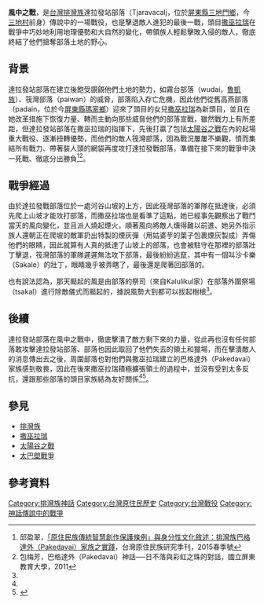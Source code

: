 {{Infobox Military Conflict
|conflict=太陽谷之戰
|partof=[[排灣族|排灣族]]傳說中的戰役
|date=不明
|place=達拉發站部落，位於今[[屏東縣|屏東縣]][[三地門鄉|三地門鄉]]
|result=達拉發站部落勝利
|combatant1 = 達發拉站部落
|combatant2 = 筏灣部落
|commander1 =
*[[撒巫拉瑞|撒巫拉瑞]]（達拉發站頭目）
*祭司
|commander2 = 不明
|strength1  = 不明，較少
|strength2  = 不明，較多
|casualties1 = 輕微
|casualties2 = 傷者眾多
}}
'''風中之戰'''，是[[台灣|台灣]][[排灣族|排灣族]]達拉發站部落（Tjaravacalj，位於[[屏東縣|屏東縣]][[三地門鄉|三地門鄉]]，今[[三地村|三地村]]前身）傳說中的一場戰役，也是擊退敵人進犯的最後一戰，頭目[[撒巫拉瑞|撒巫拉瑞]]在戰爭中巧妙地利用地理優勢和大自然的變化，帶領族人輕鬆擊敗入侵的敵人，徹底終結了他們搶奪部落土地的野心。
==背景==
{{main|撒巫拉瑞|太陽谷之戰}}
達拉發站部落在建立後飽受覬覦他們土地的勢力，如霧台部落（wudai，[[魯凱族|魯凱族]]）、筏灣部落（paiwan）的威脅，部落陷入存亡危機，因此他們從舊高燕部落（padain，位於今[[屏東縣|屏東縣]][[瑪家鄉|瑪家鄉]]）迎來了頭目的女兒[[撒巫拉瑞|撒巫拉瑞]]為新頭目，並且在她改革措施下恢復力量、轉而主動向那些威脅他們的部落宣戰，雖然戰力上有所差距，但達拉發站部落在撒巫拉瑞的指揮下，先後打贏了包括[[太陽谷之戰|太陽谷之戰]]在內的起場重大戰役、逐漸扭轉優勢，而他們的敵人筏灣部落，因為戰況屢屢不樂觀，憤而集結所有戰力、帶著裝人頭的網袋再度攻打達拉發戰部落，準備在接下來的戰爭中決一死戰、徹底分出勝負<ref name="「原住民族傳統智慧創作保護條例」與身分性文化敘述">邱盈翠，[http://www.tipp.org.tw/researchsourse/word/5221012016.pdf 「原住民族傳統智慧創作保護條例」與身分性文化敘述：排灣族巴格達外（Pakedavai）家族之實踐]，台灣原住民族研究季刊，2015春季號</ref><ref name="巴格達外（Pakedavai）神話">包梅芳，巴格達外（Pakedavai）神話──日不落與彩虹之珠的對話，國立屏東教育大學，2011</ref>。
==戰爭經過==
由於達拉發戰部落位於一處河谷山坡的上方，因此筏灣部落的軍隊在抵達後，必須先爬上山坡才能攻打部落，而撒巫拉瑞也是看準了這點，她已經事先觀察出了戰鬥當天的風向變化，並且派人燒起煙火，順著風向將敵人燻得難以前進、她另外指示族人還朝正在爬坡的敵軍扔出特製的煙灰彈（用姑婆芋的葉子包裹煙灰製成）弄傷他們的眼睛，因此就算有人真的抵達了山坡上的部落，也會被駐守在那裡的部落壯丁擊退，筏灣部落的軍隊遲遲無法攻下部落，最後紛紛逃竄，其中有一個叫沙卡樂（Sakale）的壯丁，眼睛幾乎被弄瞎了，最後還是爬著回部落的。

也有說法認為，那天颳起的風是由部落的祭司（來自Kalulikul家）在部落外圍祭場（tsakal）進行除敵儀式而颳起的，據說風勢大到都可以拔起樹根<ref name="巴格達外（Pakedavai）神話"/>。
==後續==
達拉發站部落在風中之戰中，徹底擊潰了敵方剩下來的力量，從此再也沒有任何部落敢攻擊達拉發站部落、部落也因此取回了他們失去的領土和獵場，而在擊潰敵人的消息傳出去之後，周圍部落也對他們與撒巫拉瑞建立的巴格達外（Pakedavai）家族感到敬畏，因此在後來撒巫拉瑞積極擴張領土的過程中，並沒有受到太多反抗，還跟那些部落的頭目家族結為友好關係<ref name="巴格達外（Pakedavai）神話"/><ref name="屏東沿山公路續行">{{cite web|url=|title=2012-4-16屏東沿山公路續行(三地門德文達來部落)|date=2012-04-19|author=杜阿威}}</ref>。
==參見==
*[[排灣族|排灣族]]
*[[撒巫拉瑞|撒巫拉瑞]]
*[[太陽谷之戰|太陽谷之戰]]
*[[太巴塱戰爭|太巴塱戰爭]]
==參考資料==
{{reflist}}

[[Category:排灣族神話|Category:排灣族神話]]
[[Category:台灣原住民歷史|Category:台灣原住民歷史]]
[[Category:台灣戰役|Category:台灣戰役]]
[[Category:神話傳說中的戰爭|Category:神話傳說中的戰爭]]